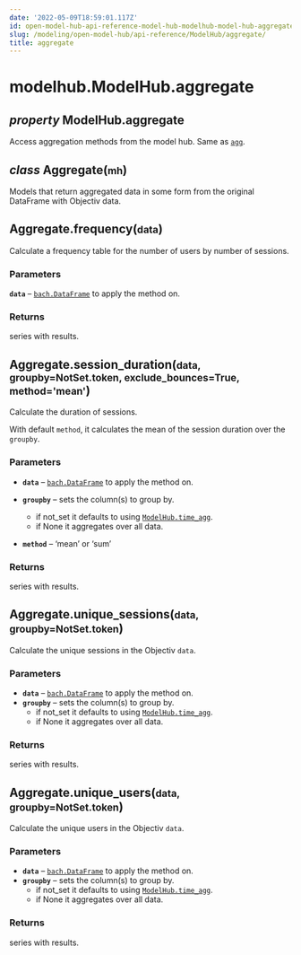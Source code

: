 ```yaml
---
date: '2022-05-09T18:59:01.117Z'
id: open-model-hub-api-reference-model-hub-modelhub-model-hub-aggregate
slug: /modeling/open-model-hub/api-reference/ModelHub/aggregate/
title: aggregate
---
```


# modelhub.ModelHub.aggregate

<div className="property">

<h2 className="signature-property"><span className="type-annotation"><em>property</em></span> <span className="additional-name">ModelHub.</span><span className="name">aggregate</span></h2>


<div className="content">

Access aggregation methods from the model hub. Same as [`agg`](/modeling/open-model-hub/api-reference/ModelHub/modelhub.ModelHub.agg.mdx).

<div className="class">

<h2 className="signature-class"><span className="type-annotation"><em>class</em></span> <span className="name">Aggregate(</span><small className="parameter-list"><span className="parameter" id="mh">mh</span></small>)</h2>


<div className="content">

Models that return aggregated data in some form from the original DataFrame with Objectiv data.

<div className="method">

<h2 className="signature-method"><span className="additional-name">Aggregate.</span><span className="name">frequency(</span><small className="parameter-list"><span className="parameter" id="data">data</span></small>)</h2>


<div className="content">

Calculate a frequency table for the number of users by number of sessions.


### Parameters

**`data`** – [`bach.DataFrame`](/modeling/bach/api-reference/DataFrame/index.mdx) to apply the method on.



### Returns

series with results.



</div>


</div>

<div className="method">

<h2 className="signature-method"><span className="additional-name">Aggregate.</span><span className="name">session_duration(</span><small className="parameter-list"><span className="parameter" id="data">data</span>, <span className="parameter" id="groupby">groupby=NotSet.token</span>, <span className="parameter" id="exclude_bounces">exclude_bounces=True</span>, <span className="parameter" id="method">method='mean'</span></small>)</h2>


<div className="content">

Calculate the duration of sessions.

With default `method`, it calculates the mean of the session duration over the `groupby`.


### Parameters

* **`data`** – [`bach.DataFrame`](/modeling/bach/api-reference/DataFrame/index.mdx) to apply the method on.
* **`groupby`** – sets the column(s) to group by.
  * if not_set it defaults to using [`ModelHub.time_agg`](/modeling/open-model-hub/api-reference/ModelHub/modelhub.ModelHub.time_agg.mdx).
  * if None it aggregates over all data.

* **`method`** – ‘mean’ or ‘sum’



### Returns

series with results.



</div>


</div>

<div className="method">

<h2 className="signature-method"><span className="additional-name">Aggregate.</span><span className="name">unique_sessions(</span><small className="parameter-list"><span className="parameter" id="data">data</span>, <span className="parameter" id="groupby">groupby=NotSet.token</span></small>)</h2>


<div className="content">

Calculate the unique sessions in the Objectiv `data`.


### Parameters

* **`data`** – [`bach.DataFrame`](/modeling/bach/api-reference/DataFrame/index.mdx) to apply the method on.
* **`groupby`** – sets the column(s) to group by.
  * if not_set it defaults to using [`ModelHub.time_agg`](/modeling/open-model-hub/api-reference/ModelHub/modelhub.ModelHub.time_agg.mdx).
  * if None it aggregates over all data.




### Returns

series with results.



</div>


</div>

<div className="method">

<h2 className="signature-method"><span className="additional-name">Aggregate.</span><span className="name">unique_users(</span><small className="parameter-list"><span className="parameter" id="data">data</span>, <span className="parameter" id="groupby">groupby=NotSet.token</span></small>)</h2>


<div className="content">

Calculate the unique users in the Objectiv `data`.


### Parameters

* **`data`** – [`bach.DataFrame`](/modeling/bach/api-reference/DataFrame/index.mdx) to apply the method on.
* **`groupby`** – sets the column(s) to group by.
  * if not_set it defaults to using [`ModelHub.time_agg`](/modeling/open-model-hub/api-reference/ModelHub/modelhub.ModelHub.time_agg.mdx).
  * if None it aggregates over all data.




### Returns

series with results.



</div>


</div>


</div>


</div>


</div>


</div>
